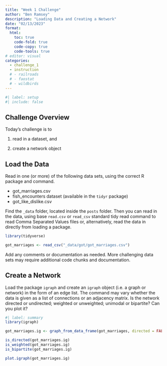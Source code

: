 ```yaml
---
title: "Week 1 Challenge"
author: "Ben Ramsey"
description: "Loading Data and Creating a Network"
date: "02/13/2023"
format:
  html:
    toc: true
    code-fold: true
    code-copy: true
    code-tools: true
# editor: visual
categories: 
  - challenge_1
  - instruction
  # - railroads
  # - faostat
  # - wildbirds
---
```


```r
#| label: setup
#| include: false
```

## Challenge Overview

Today's challenge is to

1)  read in a dataset, and

2)  create a network object

## Load the Data

Read in one (or more) of the following data sets, using the correct R package and command.

-   got_marriages.csv
-   fish_encounters dataset (available in the `tidyr` package)
-   got_like_dislike.csv

Find the `_data` folder, located inside the `posts` folder. Then you can read in the data, using base `read.csv` or `read_csv` standard tidy read command to read Comma Separated Values files or, alternatively, read the data in directly from loading a package.

```r
library(tidyverse)

got_marriages <- read_csv("_data/got/got_marriages.csv")
```

Add any comments or documentation as needed. More challenging data sets may require additional code chunks and documentation.

## Create a Network

Load the package `igraph` and create an `igraph` object (i.e. a graph or network) in the form of an edge list. The command may vary whether the data is given as a list of connections or an adjacency matrix. Is the network directed or undirected; weighted or unweighted; unimodal or bipartite? Can you plot it?

```r
#| label: summary
library(igraph)

got_marriages.ig <- graph_from_data_frame(got_marriages, directed = FALSE)

is_directed(got_marriages.ig)
is_weighted(got_marriages.ig)
is_bipartite(got_marriages.ig)

plot.igraph(got_marriages.ig)
```
